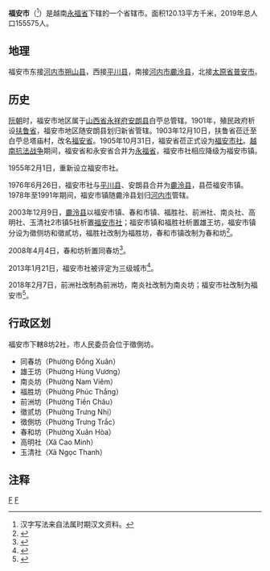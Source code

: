 {{Infobox Settlement
|name                   = 福安市
|settlement_type        = 省辖市
|official_name          = 
|other_name             = 
|native_name            = {{lang|vi|Thành phố Phúc Yên}}
|nickname               = 
|motto                  = 
|image_skyline          = Chợ Xuân Hòa.jpg
|imagesize              = 
|image_caption          = 春和市场
|image_flag             = 
|flag_size              = 
|image_seal             = 
|seal_size              = 
|image_shield           = 
|shield_size            = 
|image_blank_emblem     = 
|blank_emblem_size      = 
|image_map              = {{Infobox mapframe|frame-width=250|zoom=11}}
|mapsize                = 
|map_caption            = 
|image_map1             = 
|mapsize1               = 
|map_caption1           = 
|pushpin_map            = Vietnam
|pushpin_label_position = bottom
|pushpin_map_caption    = 
|pushpin_map1           = 
|pushpin_label_position1= 
|pushpin_map_caption1   = 
|subdivision_type       = 国家
|subdivision_name       = {{flag|Vietnam}}
|subdivision_type1      = [[越南行政区划|省]]
|subdivision_name1      = [[永福省|永福省]]
|subdivision_type2      = 行政区划
|subdivision_name2      = 8坊2社
|subdivision_type3      = 
|subdivision_name3      = 
|seat_type              = 
|seat                   = 
|government_type        = 
|leader_title           = 
|leader_name            = 
|leader_title1          = 
|leader_name1           = 
|established_title      = 
|established_date       = 
|area_magnitude         = 
|unit_pref              = 
|area_footnotes         = 
|area_total_km2         = 120.13
|area_land_km2          = 
|area_water_km2         = 
|area_water_percent     = 
|area_urban_km2         = 
|area_metro_km2         = 
|population_as_of       = 2019年
|population_footnotes   = 
|population_note        = 
|population_total       = 155575
|population_density_km2 = auto
|population_metro             = 
|population_density_metro_km2 = 
|population_urban             = 
|population_density_urban_km2 = 
|timezone               = [[越南标准时间|越南标准时间]]
|utc_offset             = +7
|elevation_footnotes    = 
|elevation_m            = 
|coor_type              = 
|coordinates            = 
|postal_code_type       = 
|postal_code            = 
|area_code              = 
|website                = [http://phucyen.vinhphuc.gov.vn/Pages/HomePages.aspx 福安市电子信息门户网站]
|footnotes              = 
}}
'''福安市'''（{{vie|v='''Thành phố Phúc Yên'''|hn=城庯福安}}<ref>汉字写法来自法属时期汉文资料。</ref>）是越南[[永福省|永福省]]下辖的一个省辖市。面积120.13平方千米，2019年总人口155575人。

==地理==
福安市东接[[河内市|河内市]][[朔山县|朔山县]]，西接[[平川县|平川县]]，南接[[河内市|河内市]][[麊泠县|麊泠县]]，北接[[太原省|太原省]][[普安市|普安市]]。

==历史==
[[阮朝|阮朝]]时，福安市地区属于[[山西省|山西省]][[永祥府|永祥府]][[安朗县|安朗县]]白苧总管辖。1901年，殖民政府析设[[扶鲁省|扶鲁省]]，福安市地区随安朗县划归新省管辖。1903年12月10日，扶鲁省莅迁至白苧总塔庙村，改名[[福安省|福安省]]。1905年10月31日，福安省莅正式设为[[福安市社|福安市社]]。[[越南抗法战争|越南抗法战争]]期间，福安省和永安省合并为[[永福省|永福省]]，福安市社相应降级为福安市镇。

1955年2月1日，重新设立福安市社。

1976年6月26日，福安市社与[[平川县|平川县]]、安朗县合并为[[麊泠县|麊泠县]]，县莅福安市镇。1978年至1991年期间，福安市镇随麊泠县划归[[河内市|河内市]]管辖。

2003年12月9日，[[麊泠县|麊泠县]]以福安市镇、春和市镇、福胜社、前洲社、南炎社、高明社、玉清社2市镇5社析置[[福安市社|福安市社]]；福安市镇和福胜社析置雄王坊，福安市镇分设为徵侧坊和徵貳坊，福胜社改制为福胜坊，春和市镇改制为春和坊<ref>{{Cite web |url=https://thuvienphapluat.vn/van-ban/Bo-may-hanh-chinh/Nghi-dinh-153-2003-ND-CP-thanh-lap-thi-xa-Phuc-Yen-huyen-Tam-Dao-tinh-Vinh-Phuc-53824.aspx |title=Nghị định 153/2003/NĐ-CP về việc thành lập thị xã Phúc Yên và huyện Tam Đảo, tỉnh Vĩnh Phúc |access-date=2020-03-07 |archive-date=2020-04-05 |archive-url=https://web.archive.org/web/20200405161059/https://thuvienphapluat.vn/van-ban/Bo-may-hanh-chinh/Nghi-dinh-153-2003-ND-CP-thanh-lap-thi-xa-Phuc-Yen-huyen-Tam-Dao-tinh-Vinh-Phuc-53824.aspx |dead-url=no }}</ref>。

2008年4月4日，春和坊析置同春坊<ref>{{Cite web |url=https://thuvienphapluat.vn/van-ban/Bat-dong-san/Nghi-dinh-39-2008-ND-CP-dieu-chinh-dia-gioi-hanh-chinh-xa-phuong-thanh-lap-thi-tran-phuong-thuoc-huyen-Me-Linh-Lap-Thach-Phuc-Yen-tinh-Vinh-Phuc-64903.aspx |title=Nghị định 39/2008/NĐ-CP về điều chỉnh địa giới hành chính xã, phường để thành lập thị trấn, phường thuộc các huyện: Mê Linh, Lập Thạch và thị xã Phúc Yên, tỉnh Vĩnh Phúc |access-date=2020-03-07 |archive-date=2020-06-05 |archive-url=https://web.archive.org/web/20200605141318/https://thuvienphapluat.vn/van-ban/Bat-dong-san/Nghi-dinh-39-2008-ND-CP-dieu-chinh-dia-gioi-hanh-chinh-xa-phuong-thanh-lap-thi-tran-phuong-thuoc-huyen-Me-Linh-Lap-Thach-Phuc-Yen-tinh-Vinh-Phuc-64903.aspx |dead-url=no }}</ref>。

2013年1月21日，福安市社被评定为三级城市<ref>{{Cite web |url=https://thuvienphapluat.vn/van-ban/Xay-dung-Do-thi/Quyet-dinh-93-QD-BXD-nam-2013-cong-nhan-thi-xa-Phuc-Yen-la-do-thi-loai-III-165858.aspx |title=Quyết định 93/QĐ-BXD năm 2013 công nhận thị xã Phúc Yên là đô thị loại III trực thuộc tỉnh Vĩnh Phúc do Bộ trưởng Bộ Xây dựng ban hành |access-date=2020-03-07 |archive-date=2020-06-05 |archive-url=https://web.archive.org/web/20200605141324/https://thuvienphapluat.vn/van-ban/Xay-dung-Do-thi/Quyet-dinh-93-QD-BXD-nam-2013-cong-nhan-thi-xa-Phuc-Yen-la-do-thi-loai-III-165858.aspx |dead-url=no }}</ref>。

2018年2月7日，前洲社改制為前洲坊，南炎社改制为南炎坊；福安市社改制为福安市<ref>{{Cite web |url=https://thuvienphapluat.vn/van-ban/Bo-may-hanh-chinh/Nghi-quyet-484-NQ-UBTVQH14-2018-thanh-lap-phuong-Tien-Chau-phuong-Nam-Viem-Phuc-Yen-375423.aspx |title=Nghị quyết 484/NQ-UBTVQH14 năm 2018 về thành lập phường Tiền Châu, phường Nam Viêm thuộc thị xã Phúc Yên và thành lập thành phố Phúc Yên thuộc tỉnh Vĩnh Phúc do Ủy ban Thường vụ Quốc hội ban hành |access-date=2018-03-19 |archive-date=2021-02-08 |archive-url=https://web.archive.org/web/20210208015218/https://thuvienphapluat.vn/van-ban/Bo-may-hanh-chinh/Nghi-quyet-484-NQ-UBTVQH14-2018-thanh-lap-phuong-Tien-Chau-phuong-Nam-Viem-Phuc-Yen-375423.aspx |dead-url=no }}</ref>。

==行政区划==
福安市下轄8坊2社，市人民委员会位于徵側坊。
*同春坊（Phường Đồng Xuân）
*雄王坊（Phường Hùng Vương）
*南炎坊（Phường Nam Viêm）
*福胜坊（Phường Phúc Thắng）
*前洲坊（Phường Tiền Châu）
*徵贰坊（Phường Trưng Nhị）
*徵側坊（Phường Trưng Trắc）
*春和坊（Phường Xuân Hòa）
*高明社（Xã Cao Minh）
*玉清社（Xã Ngọc Thanh）

==注释==
{{reflist|2}}

{{永福省行政区划}}
{{越南红河三角洲之县市镇区域划分}}

[[Category:越南城市|F]]
[[Category:永福省|F]]